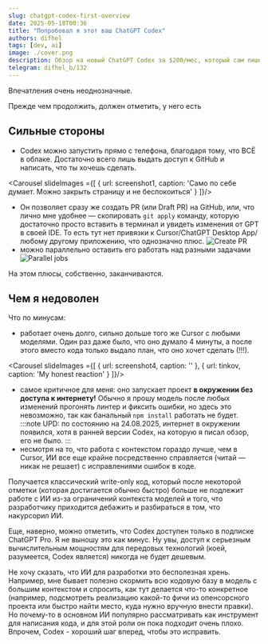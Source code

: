 ```yaml
---
slug: chatgpt-codex-first-overview
date: 2025-05-18T00:36
title: "Попробовал я этот ваш ChatGPT Codex"
authors: difhel
tags: [dev, ai]
image: ./cover.png
description: Обзор на новый ChatGPT Codex за $200/мес, который сам пишет код в облаке.
telegram: difhel_b/132
---
```

<!-- truncate -->
Впечатления очень неоднозначные.

Прежде чем продолжить, должен отметить, у него есть

## Сильные стороны
- Codex можно запустить прямо с телефона, благодаря тому, что ВСË в облаке. Достаточно всего лишь выдать доступ к GitHub и написать, что ты хочешь сделать.



<Carousel slideImages ={[
  {
    url: screenshot1,
    caption: 'Само по себе думает. Можно закрыть страницу и не беспокоиться'
  }
]}/>

- Он позволяет сразу же создать PR (или Draft PR) на GitHub, или, что лично мне удобнее — скопировать `git apply` команду, которую достаточно просто вставить в терминал и увидеть изменения от GPT в своей IDE. То есть тут нет привязки к Cursor/ChatGPT Desktop App/любому другому приложению, что однозначно плюс.
![Create PR](./screenshot2.png)
- можно параллельно оставить его работать над разными задачами
![Parallel jobs](./screenshot3.png)

На этом плюсы, собственно, заканчиваются. 

## Чем я недоволен
Что по минусам:

- работает очень долго, сильно дольше того же Cursor с любыми моделями. Один раз даже было, что оно думало 4 минуты, а после этого вместо кода только выдало план, что оно хочет сделать (!!!).


<Carousel slideImages ={[
  {
    url: screenshot4,
    caption: ''
  },
  {
    url: tinkov,
    caption: 'My honest reaction'
  }
]}/>


- самое критичное для меня: оно запускает проект **в окружении без доступа к интернету!** Обычно я прошу модель после любых изменений прогонять линтер и фиксить ошибки, но здесь это невозможно, так как банальный `npm install` работать не будет.
:::note
UPD: по состоянию на 24.08.2025, интернет в окружении появился, хотя в ранней версии Codex, на которую я писал обзор, его не было.
:::
- несмотря на то, что работа с контекстом гораздо лучше, чем в Cursor, ИИ все еще крайне посредственно справляется (читай — никак не решает) с исправлениями ошибок в коде.

Получается классический write-only код, который после некоторой отметки (которая достигается обычно быстро) больше не подлежит работе с ИИ из-за ограничений контекста моделей и того, что разработчику приходится дебажить и разбираться в том, что накурсорил ИИ.

Еще, наверно, можно отметить, что Codex доступен только в подписке ChatGPT Pro. Я не выношу это как минус. Ну увы, доступ к серьезным вычислительным мощностям для передовых технологий (коей, разумеется, Codex является) никогда не будет дешевым.

Не хочу сказать, что ИИ для разработки это бесполезная хрень. Например, мне бывает полезно скормить всю кодовую базу в модель с большим контекстом и спросить, как тут делается что-то конкретное (например, подсмотреть реализацию какой-то фичи из опенсорсного проекта или быстро найти место, куда нужно вручную внести правки). Но почему-то в основном ИИ популярно рассматривать как инструмент для написания кода, и для этой роли он пока подходит очень плохо. Впрочем, Codex - хороший шаг вперед, чтобы это исправить.
